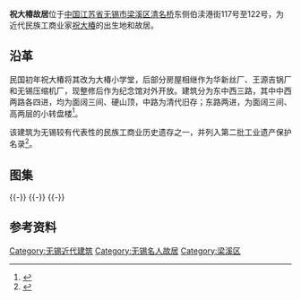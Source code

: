 {{文物保护单位
| 级别 = 省级
| 省区市 = 江苏省
| 名称 = 祝大椿故居
| 图片 = 
| 编号 = 614（第六批）
| 分类 = 近现代重要史迹及代表性建筑
| 时代 = 清[[咸丰|咸丰]]六年（1856）
| 所在 = [[无锡市|无锡市]][[梁溪区|梁溪区]]
| 登录 = 2006年6月
| 备注 ={{maplink|frame=yes|plain=yes|type=point|frame-lat=31.55860|frame-long=120.31791|zoom=16|coord={{coord|31.55860|120.31791}}}}
}} {{coord|31.55860|120.31791|display=title}}
'''祝大椿故居'''位于[[中国|中国]][[江苏省|江苏省]][[无锡市|无锡市]][[梁溪区|梁溪区]][[清名桥|清名桥]]东侧伯渎港街117号至122号，为近代民族工商业家[[祝大椿|祝大椿]]的出生地和故居。

== 沿革 ==
民国初年祝大椿将其改为大椿小学堂，后部分房屋相继作为华新丝厂、王源吉锅厂和无锡压缩机厂，现整修后作为纪念馆对外开放。建筑分为东中西三路，其中中西两路各四进，均为面阔三间、硬山顶，中路为清代旧存；东路两进，为面阔三间、高两层的小转盘楼<ref>{{cite web|url=http://zx.wuxi.gov.cn/zxkw/2004nd2q/wszh/885702.shtml|title=《伯渎港边寻旧踪》|accessdate=2014-05-26|work=夏刚草|publisher=政协无锡市委员会|archive-url=https://web.archive.org/web/20140528005334/http://zx.wuxi.gov.cn/zxkw/2004nd2q/wszh/885702.shtml|archive-date=2014-05-28|dead-url=yes}}</ref>。

该建筑为无锡较有代表性的民族工商业历史遗存之一，并列入第二批工业遗产保护名录<ref>{{Cite book|title=知行论坛 2015|last=[[范德华|范德华]]主编|publisher=昆明：[[云南大学出版社|云南大学出版社]]|year=2015.11|pages=338-341}}</ref>。

== 图集 ==
{{multiple image
| align  = left
| image1 = Former Residence of Zhu Dachun 26 2013-04.JPG
| width1 = 134
| caption1 =平面
| image2 = Former Residence of Zhu Dachun 01 2013-04.JPG
| width2 = 240
| caption2 = 大门
| image3 = Former Residence of Zhu Dachun 04 2013-04.JPG
| width3 = 240
| caption3 = 一二进之间的天井外侧
| image4 = Former Residence of Zhu Dachun 05 2013-04.JPG
| width4 = 134
| caption4 =第二进墙门内侧}}
{{-}}
{{multiple image
| align  = left
| image1 = Former Residence of Zhu Dachun 07 2013-04.JPG
| width1 = 240
| caption1 = 第三进正厅（行素堂）
| image2 = Former Residence of Zhu Dachun 08 2013-04.JPG
| width2 = 134
| caption2 = 行素堂室内
| image3 = Former Residence of Zhu Dachun 11 2013-04.JPG
| width3 = 134
| caption3 = 行素堂室内
| image4 = Former Residence of Zhu Dachun 10 2013-04.JPG
| width4 = 240
| caption4 =行素堂梁架，上雕如意云纹，前有船篷形廊轩，后为双步廊}}
{{-}}
{{multiple image
| align  = left
| image1 = Former Residence of Zhu Dachun 17 2013-04.JPG
| width1 = 240
| caption1 = 第四进后堂
| image2 = Former Residence of Zhu Dachun 19 2013-04.JPG
| width2 = 134
| caption2 = 第四进室内
| image3 = Former Residence of Zhu Dachun 16 2013-04.JPG
| width3 = 134
| caption3 = 三四进之间的天井东侧墙门
| image4 = Former Residence of Zhu Dachun 24 2013-04.JPG
| width4 = 240
| caption4 =东北侧花园内方亭}}
{{-}}

==参考资料==
{{reflist}}
{{DEFAULTSORT:Z}}
{{commons|Category:Former Residence of Zhu Dachun}}
{{无锡市境内的江苏省文物保护单位}}
[[Category:无锡近代建筑|Category:无锡近代建筑]]
[[Category:无锡名人故居|Category:无锡名人故居]]
[[Category:梁溪区|Category:梁溪区]]